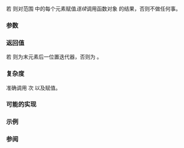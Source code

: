 {{cpp/ranges/title|generate_n}}
{{cpp/algorithm/ranges/navbar}}
{{dcl begin}}
{{dcl header|algorithm}}
{{dcl h|调用签名}}
{{dcl|since=c++20|1=
template&lt; std::input_or_output_iterator O, std::copy_constructible F &gt;
requires std::invocable&lt;F&amp;&gt; &amp;&amp; std::indirectly_writable&lt;O, std::invoke_result_t&lt;F&amp;&gt;&gt;
constexpr O
    generate_n( O first, std::iter_difference_t&lt;O&gt; n, F gen );
}}
{{dcl end}}

若 {{c|0 &lt; n}} 则对范围 {{range|first|first + n}} 中的每个元素赋值''连续''调用函数对象 {{c|gen}} 的结果，否则不做任何事。

{{cpp/ranges/niebloid}}

===参数===
{{par begin}}
{{par|first|要修改的元素范围起始}}
{{par|n|要修改的元素数}}
{{par|gen|生成器函数对象}}
{{par end}}

===返回值===
若 {{c|0 &lt; count}} 则为末元素后一位置迭代器，否则为 {{c|first}}。

===复杂度===
准确调用 {{c|n}} 次 {{c|gen()}} 以及赋值。

===可能的实现===
{{eq fun|1=
struct generate_n_fn
{
    template&lt;std::input_or_output_iterator O, std::copy_constructible F&gt;
    requires std::invocable&lt;F&amp;&gt; &amp;&amp; std::indirectly_writable&lt;O, std::invoke_result_t&lt;F&amp;&gt;&gt;
    constexpr O operator()(O first, std::iter_difference_t&lt;O&gt; n, F gen) const
    {
        for (; n-- &gt; 0; *first = std::invoke(gen), ++first)
        {}
        return first;
    }
};

inline constexpr generate_n_fn generate_n {};
}}

===示例===
{{example|code=
#include &lt;algorithm&gt;
#include &lt;array&gt;
#include &lt;iostream&gt;
#include &lt;random&gt;
#include &lt;string_view&gt;

auto dice()
{
    static std::uniform_int_distribution&lt;int&gt; distr {1, 6};
    static std::random_device engine;
    static std::mt19937 noise {engine()};
    return distr(noise);
}

void print(const auto&amp; v, std::string_view comment)
{
    for (int i : v)
        std::cout &lt;&lt; i &lt;&lt; ' ';
    std::cout &lt;&lt; '(' &lt;&lt; comment &lt;&lt; ")\n";
}

int main()
{
    std::array&lt;int, 8&gt; v;

    std::ranges::generate_n(v.begin(), v.size(), dice);
    print(v, "dice");

    std::ranges::generate_n(v.begin(), v.size(), [n {0}] mutable { return n++; });
    // same effect as std::iota(v.begin(), v.end(), 0);
    print(v, "iota");
}
|p=true
|output=
5 5 2 2 6 6 3 5 (dice)
0 1 2 3 4 5 6 7 (iota)
}}

===参阅===
{{dsc begin}}
{{dsc inc|cpp/algorithm/ranges/dsc generate}}
{{dsc inc|cpp/numeric/random/ranges/dsc generate_random}}
{{dsc inc|cpp/algorithm/ranges/dsc fill}}
{{dsc inc|cpp/algorithm/ranges/dsc fill_n}}
{{dsc inc|cpp/algorithm/ranges/dsc transform}}
{{dsc inc|cpp/algorithm/dsc generate_n}}
{{dsc end}}

{{langlinks|de|en|es|fr|it|ja|pt|ru}}